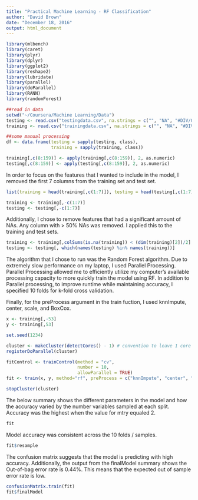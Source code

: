 ```yaml
---
title: "Practical Machine Learning - RF Classification"
author: "David Brown"
date: "December 18, 2016"
output: html_document
---
```


```r
library(mlbench)
library(caret)
library(plyr)
library(dplyr)
library(ggplot2)
library(reshape2)
library(lubridate)
library(parallel)
library(doParallel)
library(RANN)
library(randomForest)

##read in data
setwd("~/Coursera/Machine Learning/Data")
testing <- read.csv("testingdata.csv", na.strings = c("", "NA", "#DIV/0!"))
training <- read.csv("trainingdata.csv", na.strings = c("", "NA", "#DIV/0!"))

##some manual processing
df <- data.frame(testing = sapply(testing, class), 
                 training = sapply(training, class))

training[,c(8:159)] <- apply(training[,c(8:159)], 2, as.numeric)
testing[,c(8:159)] <- apply(testing[,c(8:159)], 2, as.numeric)
```

In order to focus on the features that I wanted to include in the model, I removed the first 7 columns from the training set and test set.
```r
list(training = head(training[,c(1:7)]), testing = head(testing[,c(1:7)]))
```
```r
training <- training[,-c(1:7)]
testing <- testing[,-c(1:7)]
```
Additionally, I chose to remove features that had a significant amount of NAs. Any column with > 50% NAs was removed. I applied this to the training and test sets.
```r
training <- training[,colSums(is.na(training)) < (dim(training)[2])/2]
testing <- testing[, which(names(testing) %in% names(training))]
```

The algorithm that I chose to run was the Random Forest algorithm. Due to extremely slow performance on my laptop, I used Parallel Processing. Parallel Processing allowed me to efficiently utilize my computer's available processing capacity to more quickly train the model using RF. In addition to Parallel processing, to improve runtime while maintaining accuracy, I specified 10 folds for k-fold cross validation.

Finally, for the preProcess argument in the train fuction, I used knnImpute, center, scale, and BoxCox. 
```r
x <- training[,-53]
y <- training[,53]

set.seed(1234)

cluster <- makeCluster(detectCores() - 1) # convention to leave 1 core for OS
registerDoParallel(cluster)

fitControl <- trainControl(method = "cv",
                           number = 10,
                           allowParallel = TRUE)
fit <- train(x, y, method="rf", preProcess = c("knnImpute", "center", "scale", "BoxCox"), trControl = fitControl)

stopCluster(cluster)
```

The below summary shows the different parameters in the model and how the accuracy varied by the number variables sampled at each split. Accuracy was the highest when the value for mtry equaled 2.
```r
fit
```

Model accuracy was consistent across the 10 folds / samples.
```r
fit$resample
```

The confusion matrix suggests that the model is predicting with high accuracy. Additionally, the output from the finalModel summary shows the Out-of-bag error rate is 0.44%. This means that the expected out of sample error rate is low.
```r
confusionMatrix.train(fit)
fit$finalModel
```



